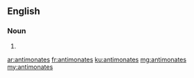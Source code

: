 ==English==

===Noun===
{{head|en|plural}}

# {{plural of|antimonate|lang=en|nocat=1}}

[[ar:antimonates]]
[[fr:antimonates]]
[[ku:antimonates]]
[[mg:antimonates]]
[[my:antimonates]]